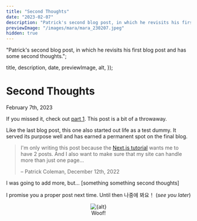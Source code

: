 ```yaml
---
title: "Second Thoughts"
date: "2023-02-07"
description: "Patrick's second blog post, in which he revisits his first blog post and has some second thoughts."
previewImage: "/images/mara/mara_230207.jpeg"
hidden: true
---
```



  "Patrick's second blog post, in which he revisits his first blog post and has some second thoughts.";

  title,
  description,
  date,
  previewImage,
  alt,
});

# Second Thoughts

<time dateTime={date} className="muted italic">
  February 7th, 2023
</time>

If you missed it, check out [part 1](/posts/first-thoughts). This post is a bit of a throwaway.

Like the last blog post, this one also started out life as a test dummy. It served its purpose well and has earned a permanent spot on the final blog.

> I'm only writing this post because the [Next.js tutorial](https://nextjs.org/learn/basics/data-fetching/blog-data) wants me to have 2 posts. And I also want to make sure that my site can handle more than just one page...
>
> – Patrick Coleman, December 12th, 2022

I was going to add more, but... [something something second thoughts]

I promise you a proper post next time. Until then 나중에 봐요！ (_see you later_)

<figure align="center">
  <Image
    src={previewImage}
    className="mx-auto"
    alt={alt}
    width={500}
    height={500}
  />
  <figcaption>Woof!</figcaption>
</figure>
